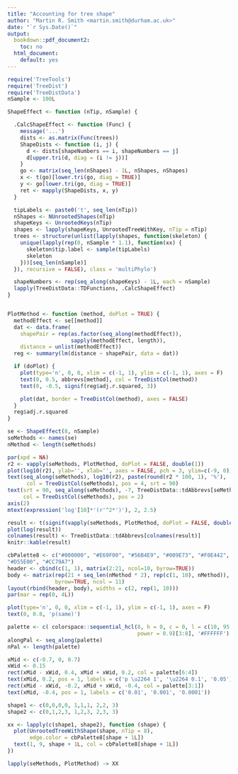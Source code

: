 ```yaml
---
title: "Accounting for tree shape"
author: "Martin R. Smith <martin.smith@durham.ac.uk>"
date: "`r Sys.Date()`"
output: 
  bookdown::pdf_document2:
    toc: no
  html_document:
    default: yes
---
```


```r
require('TreeTools')
require('TreeDist')
require('TreeDistData')
nSample <- 100L
```

```r
ShapeEffect <- function (nTip, nSample) {

  .CalcShapeEffect <- function (Func) {
    message('...')
    dists <- as.matrix(Func(trees))
    ShapeDists <- function (i, j) {
      d <- dists[shapeNumbers == i, shapeNumbers == j]
      d[upper.tri(d, diag = (i != j))]
    }
    go <- matrix(seq_len(nShapes) - 1L, nShapes, nShapes)
    x <- t(go)[lower.tri(go, diag = TRUE)]
    y <- go[lower.tri(go, diag = TRUE)]
    ret <- mapply(ShapeDists, x, y)
  }

  tipLabels <- paste0('t', seq_len(nTip))
  nShapes <- NUnrootedShapes(nTip)
  shapeKeys <- UnrootedKeys(nTip)
  shapes <- lapply(shapeKeys, UnrootedTreeWithKey, nTip = nTip)
  trees <- structure(unlist(lapply(shapes, function(skeleton) {
    unique(lapply(rep(0, nSample * 1.1), function(xx) {
      skeleton$tip.label <- sample(tipLabels)
      skeleton
    }))[seq_len(nSample)]
  }), recursive = FALSE), class = 'multiPhylo')

  shapeNumbers <- rep(seq_along(shapeKeys) - 1L, each = nSample)
  lapply(TreeDistData::TDFunctions, .CalcShapeEffect)
}


PlotMethod <- function (method, doPlot = TRUE) {
  methodEffect <- se[[method]]
  dat <- data.frame(
    shapePair = rep(as.factor(seq_along(methodEffect)),
                    sapply(methodEffect, length)),
    distance = unlist(methodEffect))
  reg <- summary(lm(distance ~ shapePair, data = dat))

  if (doPlot) {
    plot(type='n', 0, 0, xlim = c(-1, 1), ylim = c(-1, 1), axes = F)
    text(0, 0.5, abbrevs[method], col = TreeDistCol(method))
    text(0, -0.5, signif(reg$adj.r.squared, 3))

    plot(dat, border = TreeDistCol(method), axes = FALSE)
  }
  reg$adj.r.squared
}
```

```r
se <- ShapeEffect(8, nSample)
seMethods <- names(se)
nMethod <- length(seMethods)
```

```r
par(xpd = NA)
r2 <- vapply(seMethods, PlotMethod, doPlot = FALSE, double(1))
plot(log10(r2), ylab='', xlab='', axes = FALSE, pch = 3, ylim=c(-9, 0))
text(seq_along(seMethods), log10(r2), paste(round(r2 * 100, 1), '%'),
      col = TreeDistCol(seMethods), pos = 4, srt = 90)
text(srt = 90, seq_along(seMethods), -7, TreeDistData::tdAbbrevs[seMethods], 
     col = TreeDistCol(seMethods), pos = 2)
axis(2)
mtext(expression('log'[10]*'(r'^2*')'), 2, 2.5)
```

```r
result <- t(signif(vapply(seMethods, PlotMethod, doPlot = FALSE, double(1)), 3))
plot(log(result))
colnames(result) <- TreeDistData::tdAbbrevs[colnames(result)]
knitr::kable(result)
```

```r
cbPalette8 <- c("#000000", "#E69F00", "#56B4E9", "#009E73", "#F0E442", "#0072B2", 
"#D55E00", "#CC79A7")
header <- cbind(c(1, 1), matrix(2:21, ncol=10, byrow=TRUE))
body <- matrix(rep(21 + seq_len(nMethod * 2), rep(c(1, 10), nMethod)),
               byrow=TRUE, ncol = 11)
layout(rbind(header, body), widths = c(2, rep(1, 10)))
par(mar = rep(0, 4L))

plot(type='n', 0, 0, xlim = c(-1, 1), ylim = c(-1, 1), axes = F)
text(0, 0.8, 'p(same)')

palette <- c( colorspace::sequential_hcl(8, h = 0, c = 0, l = c(10, 95),
                                         power = 0.9)[3:8], '#FFFFFF')
alongPal <- seq_along(palette)
nPal <- length(palette)

xMid <- c(-0.7, 0, 0.7)
xWid <- 0.15
rect(xMid - xWid, 0.4, xMid + xWid, 0.2, col = palette[6:4])
text(xMid, 0.2, pos = 1, labels = c('p \u2264 1', '\u2264 0.1', '0.05'))
rect(xMid - xWid, -0.2, xMid + xWid, -0.4, col = palette[3:1])
text(xMid, -0.4, pos = 1, labels = c('0.01', '0.001', '0.0001'))

shape1 <- c(0,0,0,0, 1,1,1, 2,2, 3)
shape2 <- c(0,1,2,3, 1,2,3, 2,3, 3)

xx <- lapply(c(shape1, shape2), function (shape) {
  plot(UnrootedTreeWithShape(shape, nTip = 8),
       edge.color = cbPalette8[shape + 1L])
  text(1, 9, shape + 1L, col = cbPalette8[shape + 1L])
})

lapply(seMethods, PlotMethod) -> XX
```

